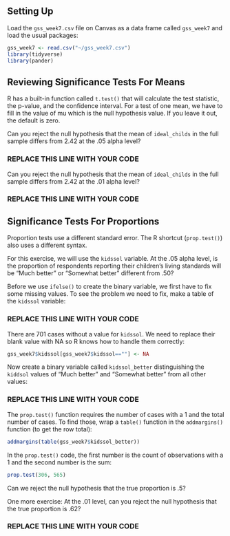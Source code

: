 ## Setting Up

Load the `gss_week7.csv` file on Canvas as a data frame called `gss_week7` and load the usual packages:

```r
gss_week7 <- read.csv("~/gss_week7.csv")
library(tidyverse)
library(pander)
```


## Reviewing Significance Tests For Means 

R has a built-in function called `t.test()` that will calculate the test statistic, the p-value, and the confidence interval. For a test of one mean, we have to fill in the value of mu which is the null hypothesis value. If you leave it out, the default is zero.

Can you reject the null hypothesis that the mean of `ideal_childs` in the full sample differs from 2.42 at the .05 alpha level?

### REPLACE THIS LINE WITH YOUR CODE ###

Can you reject the null hypothesis that the mean of `ideal_childs` in the full sample differs from 2.42 at the .01 alpha level?

### REPLACE THIS LINE WITH YOUR CODE ###


## Significance Tests For Proportions

Proportion tests use a different standard error. The R shortcut (`prop.test()`) also uses a different syntax.

For this exercise, we will use the `kidssol` variable. At the .05 alpha level, is the proportion of respondents reporting their children's living standards will be "Much better" or "Somewhat better" different from .50?

Before we use `ifelse()` to create the binary variable, we first have to fix some missing values. To see the problem we need to fix, make a table of the `kidssol` variable:

### REPLACE THIS LINE WITH YOUR CODE ###

There are 701 cases without a value for `kidssol`. We need to replace their blank value with NA so R knows how to handle them correctly:

```r
gss_week7$kidssol[gss_week7$kidssol==""] <- NA
```

Now create a binary variable called `kidssol_better` distinguishing the `kiddsol` values of "Much better" and "Somewhat better" from all other values:

### REPLACE THIS LINE WITH YOUR CODE ###

The `prop.test()` function requires the number of cases with a 1 and the total number of cases. To find those, wrap a `table()` function in the `addmargins()` function (to get the row total):

```r
addmargins(table(gss_week7$kidssol_better))
```

In the `prop.test()` code, the first number is the count of observations with a 1 and the second number is the sum:

```r
prop.test(306, 565)
```

Can we reject the null hypothesis that the true proportion is .5?

One more exercise: At the .01 level, can you reject the null hypothesis that the true proportion is .62?

### REPLACE THIS LINE WITH YOUR CODE ###
